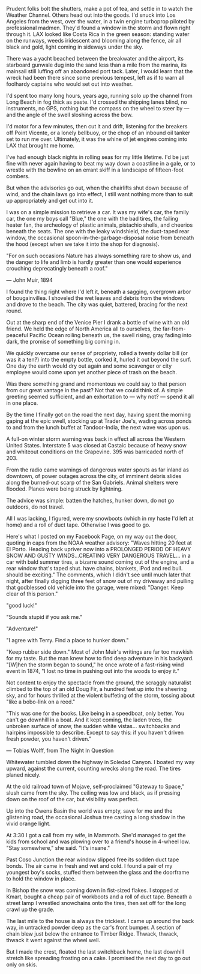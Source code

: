 Prudent folks bolt the shutters, make a pot of tea, and settle in to watch the Weather Channel. Others head out into the goods.
I'd snuck into Los Angeles from the west, over the water, in a twin engine turboprop piloted by professional madmen. They'd found a window in the storm and flown right through it. LAX looked like Costa Rica in the green season: standing water on the runways, weeds iridescent and blooming along the fence, air all black and gold, light coming in sideways under the sky.

There was a yacht beached between the breakwater and the airport, its starboard gunwale dug into the sand less than a mile from the marina, its mainsail still luffing off an abandoned port tack. Later, I would learn that the wreck had been there since some previous tempest, left as if to warn all foolhardy captains who would set out into weather.

I'd spent too many long hours, years ago, running solo up the channel from Long Beach in fog thick as paste. I'd crossed the shipping lanes blind, no instruments, no GPS, nothing but the compass on the wheel to steer by — and the angle of the swell sloshing across the bow.

I'd motor for a few minutes, then cut it and drift, listening for the breakers off Point Vicente, or a lonely bellbuoy, or the chop of an inbound oil tanker set to run me over. Ultimately, it was the whine of jet engines coming into LAX that brought me home.

I've had enough black nights in rolling seas for my little lifetime. I'd be just fine with never again having to beat my way down a coastline in a gale, or to wrestle with the bowline on an errant skiff in a landscape of fifteen-foot combers.

But when the advisories go out, when the chairlifts shut down because of wind, and the chain laws go into effect, I still want nothing more than to suit up appropriately and get out into it.

I was on a simple mission to retrieve a car. It was my wife's car, the family car, the one my boys call "Blue," the one with the bad tires, the failing heater fan, the archeology of plastic animals, pistachio shells, and cheerios beneath the seats. The one with the leaky windshield, the duct-taped rear window, the occasional spoon-in-the-garbage-disposal noise from beneath the hood (except when we take it into the shop for diagnosis).


"For on such occasions Nature has always something rare to show us, and the danger to life and limb is hardly greater than one would experience crouching deprecatingly beneath a roof."

— John Muir, 1894


I found the thing right where I'd left it, beneath a sagging, overgrown arbor of bougainvillea. I shoveled the wet leaves and debris from the windows and drove to the beach. The city was quiet, battered, bracing for the next round.

Out at the sharp end of the Venice Pier I drank a bottle of wine with an old friend. We held the edge of North America all to ourselves, the far-from-peaceful Pacific Ocean roiling beneath us, the swell rising, gray fading into dark, the promise of something big coming in.

We quickly overcame our sense of propriety, rolled a twenty dollar bill (or was it a ten?) into the empty bottle, corked it, hurled it out beyond the surf. One day the earth would dry out again and some scavenger or city employee would come upon yet another piece of trash on the beach.

Was there something grand and momentous we could say to that person from our great vantage in the past? Not that we could think of. A simple greeting seemed sufficient, and an exhortation to — why not? — spend it all in one place.

By the time I finally got on the road the next day, having spent the morning gaping at the epic swell, stocking up at Trader Joe's, wading across ponds to and from the lunch buffet at Tandoor-India, the next wave was upon us.

A full-on winter storm warning was back in effect all across the Western United States. Interstate 5 was closed at Castaic because of heavy snow and whiteout conditions on the Grapevine. 395 was barricaded north of 203.

From the radio came warnings of dangerous water spouts as far inland as downtown, of power outages across the city, of imminent debris slides along the burned-out scarp of the San Gabriels. Animal shelters were flooded. Planes were being struck by lightning.

The advice was simple: batten the hatches, hunker down, do not go outdoors, do not travel.

All I was lacking, I figured, were my snowboots (which in my haste I'd left at home) and a roll of duct tape. Otherwise I was good to go.

Here's what I posted on my Facebook Page, on my way out the door, quoting in caps from the NOAA weather advisory:
"Waves hitting 20 feet at El Porto. Heading back upriver now into a PROLONGED PERIOD OF HEAVY SNOW AND GUSTY WINDS...CREATING VERY DANGEROUS TRAVEL... in a car with bald summer tires, a bizarre sound coming out of the engine, and a rear window that's taped shut. have chains, blankets, iPod and red bull. should be exciting."
The comments, which I didn't see until much later that night, after finally digging three feet of snow out of my driveway and pulling that godblessed old vehicle into the garage, were mixed:
"Danger. Keep clear of this person."

"good luck!"

"Sounds stupid if you ask me."

"Adventure!"

"I agree with Terry. Find a place to hunker down."

"Keep rubber side down."
Most of John Muir's writings are far too mawkish for my taste. But the man knew how to find deep adventure in his backyard. "[W]hen the storm began to sound," he once wrote of a fast-rising wind event in 1874, "I lost no time in pushing out into the woods to enjoy it."

Not content to enjoy the spectacle from the ground, the scraggly naturalist climbed to the top of an old Doug Fir, a hundred feet up into the sheering sky, and for hours thrilled at the violent buffeting of the storm, tossing about "like a bobo-link on a reed."


"This was one for the books. Like being in a speedboat, only better. You can't go downhill in a boat. And it kept coming, the laden trees, the unbroken surface of snow, the sudden white vistas… switchbacks and hairpins impossible to describe. Except to say this: if you haven't driven fresh powder, you haven't driven."

— Tobias Wolff, from The Night In Question


Whitewater tumbled down the highway in Soledad Canyon. I boated my way upward, against the current, counting wrecks along the road. The tires planed nicely.

At the old railroad town of Mojave, self-proclaimed "Gateway to Space," slush came from the sky. The ceiling was low and black, as if pressing down on the roof of the car, but visibility was perfect.

Up into the Owens Basin the world was empty, save for me and the glistening road, the occasional Joshua tree casting a long shadow in the vivid orange light.

At 3:30 I got a call from my wife, in Mammoth. She'd managed to get the kids from school and was plowing over to a friend's house in 4-wheel low. "Stay somewhere," she said. "It's insane."

Past Coso Junction the rear window slipped free its sodden duct tape bonds. The air came in fresh and wet and cold. I found a pair of my youngest boy's socks, stuffed them between the glass and the doorframe to hold the window in place.

In Bishop the snow was coming down in fist-sized flakes. I stopped at Kmart, bought a cheap pair of workboots and a roll of duct tape. Beneath a street lamp I wrestled snowchains onto the tires, then set off for the long crawl up the grade.

The last mile to the house is always the trickiest. I came up around the back way, in untracked powder deep as the car's front bumper. A section of chain blew just below the entrance to Timber Ridge. Thwack, thwack, thwack it went against the wheel well.

But I made the crest, floated the last switchback home, the last downhill stretch like spreading frosting on a cake. I promised the next day to go out only on skis.